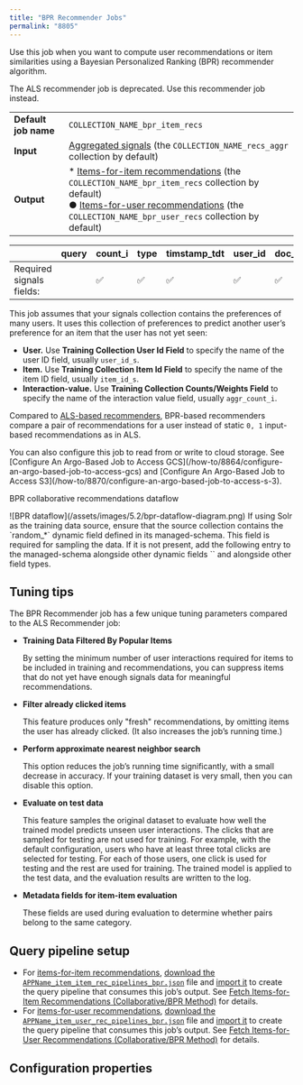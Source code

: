 ```yaml
---
title: "BPR Recommender Jobs"
permalink: "8805"
---
```


Use this job when you want to compute user recommendations or item similarities using a Bayesian Personalized Ranking (BPR) recommender algorithm.

<Note>
The ALS recommender job is deprecated. Use this recommender job instead.
</Note>

|  |  |
| --- | --- |
| **Default job name** | `COLLECTION_NAME_bpr_item_recs` |
| **Input** | [Aggregated signals](/fusion/5.9/585/built-in-sql-aggregation-jobs) (the `COLLECTION_NAME_recs_aggr` collection by default) |
| **Output** | * [Items-for-item recommendations](/fusion/5.9/476/items-for-item-recommendations) (the `COLLECTION_NAME_bpr_item_recs` collection by default)<br/>● [Items-for-user recommendations](/fusion/5.9/477/items-for-user-recommendations) (the `COLLECTION_NAME_bpr_user_recs` collection by default) |

|  | query | count_i | type | timstamp_tdt | user_id | doc_id | session_id | fusion_query_id |
| --- | --- | --- | --- | --- | --- | --- | --- | --- |
| Required signals fields: |  | ✅ | ✅ | ✅ | ✅ | ✅ |  |  |

This job assumes that your signals collection contains the preferences of many users. It uses this collection of preferences to predict another user’s preference for an item that the user has not yet seen:

* **User.** Use **Training Collection User Id Field** to specify the name of the user ID field, usually `user_id_s`.
* **Item.** Use **Training Collection Item Id Field** to specify the name of the item ID field, usually `item_id_s`.
* **Interaction-value.** Use **Training Collection Counts/Weights Field** to specify the name of the interaction value field, usually `aggr_count_i`.

Compared to [ALS-based recommenders](/fusion/5.9/561/als-recommender-jobs), BPR-based recommenders compare a pair of recommendations for a user instead of static `0, 1` input-based recommendations as in ALS.

<Note>
You can also configure this job to read from or write to cloud storage. See [Configure An Argo-Based Job to Access GCS](/how-to/8864/configure-an-argo-based-job-to-access-gcs) and [Configure An Argo-Based Job to Access S3](/how-to/8870/configure-an-argo-based-job-to-access-s-3).
</Note>



BPR collaborative recommendations dataflow

<Frame>![BPR dataflow](/assets/images/5.2/bpr-dataflow-diagram.png)</Frame>

<Note>
If using Solr as the training data source, ensure that the source collection contains the `random_*` dynamic field defined in its managed-schema. This field is required for sampling the data. If it is not present, add the following entry to the managed-schema alongside other dynamic fields `<dynamicField name="random_*" type="random"/>` and  alongside other field types.
</Note>



## Tuning tips

The BPR Recommender job has a few unique tuning parameters compared to the ALS Recommender job:

* **Training Data Filtered By Popular Items**

  By setting the minimum number of user interactions required for items to be included in training and recommendations, you can suppress items that do not yet have enough signals data for meaningful recommendations.
* **Filter already clicked items**

  This feature produces only "fresh" recommendations, by omitting items the user has already clicked. (It also increases the job’s running time.)
* **Perform approximate nearest neighbor search**

  This option reduces the job’s running time significantly, with a small decrease in accuracy. If your training dataset is very small, then you can disable this option.
* **Evaluate on test data**

  This feature samples the original dataset to evaluate how well the trained model predicts unseen user interactions. The clicks that are sampled for testing are not used for training. For example, with the default configuration, users who have at least three total clicks are selected for testing. For each of those users, one click is used for testing and the rest are used for training. The trained model is applied to the test data, and the evaluation results are written to the log.
* **Metadata fields for item-item evaluation**

  These fields are used during evaluation to determine whether pairs belong to the same category.

## Query pipeline setup

* For [items-for-item recommendations](/fusion/5.9/476/items-for-item-recommendations), [download the `APPName_item_item_rec_pipelines_bpr.json`](/assets/attachments/pipelines/APPName_item_item_rec_pipelines_bpr.json) file and [import it](/how-to/0imnej/migrate-fusion-objects#import-objects-into-an-app) to create the query pipeline that consumes this job’s output. See [Fetch Items-for-Item Recommendations (Collaborative/BPR Method)](/how-to/3295/fetch-items-for-item-recommendations-collaborative-bpr-method) for details.
* For [items-for-user recommendations](/fusion/5.9/477/items-for-user-recommendations), [download the `APPName_item_user_rec_pipelines_bpr.json`](/assets/attachments/pipelines/APPName_item_user_rec_pipelines_bpr.json) file and [import it](/how-to/0imnej/migrate-fusion-objects#import-objects-into-an-app) to create the query pipeline that consumes this job’s output. See [Fetch Items-for-User Recommendations (Collaborative/BPR Method)](/how-to/3298/fetch-items-for-user-recommendations-collaborative-bpr-method) for details.

## Configuration properties


<SchemaParamFields schema={schema}/>
